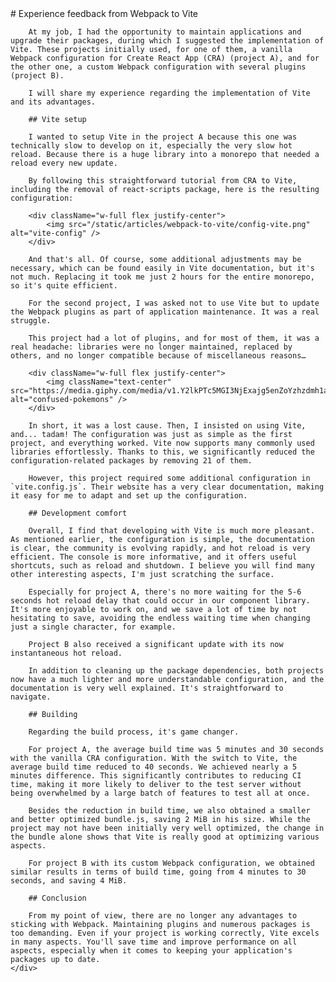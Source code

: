 <div className="flex justify-center container mx-auto py-12 md:py-16 lg:py-20 flex-grow">
    <div className="prose max-w-none prose-slate prose-lg lg:prose-xl">
        # Experience feedback from Webpack to Vite

        At my job, I had the opportunity to maintain applications and upgrade their packages, during which I suggested the implementation of Vite. These projects initially used, for one of them, a vanilla Webpack configuration for Create React App (CRA) (project A), and for the other one, a custom Webpack configuration with several plugins (project B).

        I will share my experience regarding the implementation of Vite and its advantages.

        ## Vite setup

        I wanted to setup Vite in the project A because this one was technically slow to develop on it, especially the very slow hot reload. Because there is a huge library into a monorepo that needed a reload every new update.

        By following this straightforward tutorial from CRA to Vite, including the removal of react-scripts package, here is the resulting configuration:

        <div className="w-full flex justify-center">
            <img src="/static/articles/webpack-to-vite/config-vite.png" alt="vite-config" />
        </div>

        And that's all. Of course, some additional adjustments may be necessary, which can be found easily in Vite documentation, but it's not much. Replacing it took me just 2 hours for the entire monorepo, so it's quite efficient.

        For the second project, I was asked not to use Vite but to update the Webpack plugins as part of application maintenance. It was a real struggle.

        This project had a lot of plugins, and for most of them, it was a real headache: libraries were no longer maintained, replaced by others, and no longer compatible because of miscellaneous reasons…

        <div className="w-full flex justify-center">
            <img className="text-center" src="https://media.giphy.com/media/v1.Y2lkPTc5MGI3NjExajg5enZoYzhzdmh1aWh3amo5dHNmMmRzYXZnOWNnbXR3aWwxdnZrNSZlcD12MV9pbnRlcm5hbF9naWZfYnlfaWQmY3Q9Zw/3oz8xTJXSZE2ciPwJi/giphy.gif" alt="confused-pokemons" />
        </div>
      
        In short, it was a lost cause. Then, I insisted on using Vite, and... tadam! The configuration was just as simple as the first project, and everything worked. Vite now supports many commonly used libraries effortlessly. Thanks to this, we significantly reduced the configuration-related packages by removing 21 of them.

        However, this project required some additional configuration in `vite.config.js`. Their website has a very clear documentation, making it easy for me to adapt and set up the configuration.

        ## Development comfort

        Overall, I find that developing with Vite is much more pleasant. As mentioned earlier, the configuration is simple, the documentation is clear, the community is evolving rapidly, and hot reload is very efficient. The console is more informative, and it offers useful shortcuts, such as reload and shutdown. I believe you will find many other interesting aspects, I'm just scratching the surface.

        Especially for project A, there's no more waiting for the 5-6 seconds hot reload delay that could occur in our component library. It's more enjoyable to work on, and we save a lot of time by not hesitating to save, avoiding the endless waiting time when changing just a single character, for example.

        Project B also received a significant update with its now instantaneous hot reload.

        In addition to cleaning up the package dependencies, both projects now have a much lighter and more understandable configuration, and the documentation is very well explained. It's straightforward to navigate.

        ## Building

        Regarding the build process, it's game changer.

        For project A, the average build time was 5 minutes and 30 seconds with the vanilla CRA configuration. With the switch to Vite, the average build time reduced to 40 seconds. We achieved nearly a 5 minutes difference. This significantly contributes to reducing CI time, making it more likely to deliver to the test server without being overwhelmed by a large batch of features to test all at once.

        Besides the reduction in build time, we also obtained a smaller and better optimized bundle.js, saving 2 MiB in his size. While the project may not have been initially very well optimized, the change in the bundle alone shows that Vite is really good at optimizing various aspects.

        For project B with its custom Webpack configuration, we obtained similar results in terms of build time, going from 4 minutes to 30 seconds, and saving 4 MiB.

        ## Conclusion

        From my point of view, there are no longer any advantages to sticking with Webpack. Maintaining plugins and numerous packages is too demanding. Even if your project is working correctly, Vite excels in many aspects. You'll save time and improve performance on all aspects, especially when it comes to keeping your application's packages up to date.
    </div>
</div>
